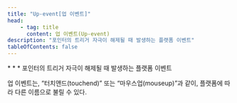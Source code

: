 ```yaml
---
title: "Up-event[업 이벤트]"
head:
    - tag: title
      content: 업 이벤트(Up-event)
description: "포인터의 트리거 자극이 해제될 때 발생하는 플랫폼 이벤트"
tableOfContents: false
---
```


<Badge text="WCAG2" variant="note" size="large" />
* * *
포인터의 트리거 자극이 해제될 때 발생하는 플랫폼 이벤트

업 이벤트는, “터치앤드(touchend)” 또는 “마우스업(mouseup)”과 같이, 플랫폼에 따라 다른 이름으로 불릴 수 있다.
